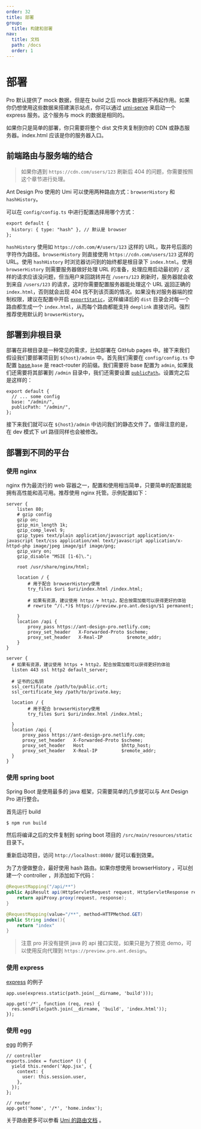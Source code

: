 ```yaml
---
order: 32
title: 部署
group:
  title: 构建和部署
nav:
  title: 文档
  path: /docs
  order: 1
---
```


# 部署

Pro 默认提供了 mock 数据，但是在 build 之后 mock 数据将不再起作用。如果你仍想使用这些数据来搭建演示站点，你可以通过 [umi-serve](https://www.npmjs.com/package/umi-serve) 来启动一个 express 服务。这个服务与 mock 的数据是相同的。

如果你只是简单的部署，你只需要将整个 dist 文件夹复制到你的 CDN 或静态服务器。index.html 应该是你的服务器入口。

## 前端路由与服务端的结合

> 如果你遇到 `https://cdn.com/users/123` 刷新后 404 的问题，你需要按照这个章节进行处理。

Ant Design Pro 使用的 Umi 可以使用两种路由方式：`browserHistory` 和 `hashHistory`。

可以在 `config/config.ts` 中进行配置选择用哪个方式：

```tsx | pure
export default {
  history: { type: "hash" }, // 默认是 browser
};
```

`hashHistory` 使用如 `https://cdn.com/#/users/123` 这样的 URL，取井号后面的字符作为路径。`browserHistory` 则直接使用 `https://cdn.com/users/123` 这样的 URL。使用 `hashHistory` 时浏览器访问到的始终都是根目录下 `index.html`。使用 `browserHistory` 则需要服务器做好处理 URL 的准备，处理应用启动最初的 `/` 这样的请求应该没问题，但当用户来回跳转并在 `/users/123` 刷新时，服务器就会收到来自 `/users/123` 的请求，这时你需要配置服务器能处理这个 URL 返回正确的 `index.html`，否则就会出现 404 找不到该页面的情况。如果没有对服务器端的控制权限，建议在配置中开启 [`exportStatic`](https://umijs.org/zh-CN/docs/deployment#%E9%9D%99%E6%80%81%E5%8C%96)，这样编译后的 `dist` 目录会对每一个路由都生成一个 `index.html`，从而每个路由都能支持 `deeplink` 直接访问。强烈推荐使用默认的 `browserHistory`。

## 部署到非根目录

部署在非根目录是一种常见的需求，比如部署在 GitHub pages 中。接下来我们假设我们要部署项目到 `${host}/admin` 中。首先我们需要在 `config/config.ts` 中配置 [base](https://umijs.org/zh/config/#base),`base` 是 react-router 的前缀。我们需要将 base 配置为 `admin`, 如果我们还需要将其部署到 `/admin` 目录中，我们还需要设置 [`publicPath`](https://umijs.org/zh/config/#publicpath)。设置完之后是这样的：

```tsx | pure
export default {
  // ... some config
  base: "/admin/",
  publicPath: "/admin/",
};
```

接下来我们就可以在 `${host}/admin` 中访问我们的静态文件了。值得注意的是，在 dev 模式下 url 路径同样也会被修改。

## 部署到不同的平台

### 使用 nginx

nginx 作为最流行的 web 容器之一，配置和使用相当简单，只要简单的配置就能拥有高性能和高可用。推荐使用 nginx 托管。示例配置如下：

```
server {
    listen 80;
    # gzip config
    gzip on;
    gzip_min_length 1k;
    gzip_comp_level 9;
    gzip_types text/plain application/javascript application/x-javascript text/css application/xml text/javascript application/x-httpd-php image/jpeg image/gif image/png;
    gzip_vary on;
    gzip_disable "MSIE [1-6]\.";

    root /usr/share/nginx/html;

    location / {
        # 用于配合 browserHistory使用
        try_files $uri $uri/index.html /index.html;

        # 如果有资源，建议使用 https + http2，配合按需加载可以获得更好的体验
        # rewrite ^/(.*)$ https://preview.pro.ant.design/$1 permanent;

    }
    location /api {
        proxy_pass https://ant-design-pro.netlify.com;
        proxy_set_header   X-Forwarded-Proto $scheme;
        proxy_set_header   X-Real-IP         $remote_addr;
    }
}

server {
  # 如果有资源，建议使用 https + http2，配合按需加载可以获得更好的体验
  listen 443 ssl http2 default_server;

  # 证书的公私钥
  ssl_certificate /path/to/public.crt;
  ssl_certificate_key /path/to/private.key;

  location / {
        # 用于配合 browserHistory使用
        try_files $uri $uri/index.html /index.html;

  }
  location /api {
      proxy_pass https://ant-design-pro.netlify.com;
      proxy_set_header   X-Forwarded-Proto $scheme;
      proxy_set_header   Host              $http_host;
      proxy_set_header   X-Real-IP         $remote_addr;
  }
}
```

### 使用 spring boot

Spring Boot 是使用最多的 java 框架，只需要简单的几步就可以与 Ant Design Pro 进行整合。

首先运行 build

```
$ npm run build
```

然后将编译之后的文件复制到 spring boot 项目的 `/src/main/resources/static` 目录下。

重新启动项目，访问 `http://localhost:8080/` 就可以看到效果。

为了方便做整合，最好使用 hash 路由。如果你想使用 browserHistory ，可以创建一个 controller ，并添加如下代码：

```java
@RequestMapping("/api/**")
public ApiResult api(HttpServletRequest request, HttpServletResponse response){
    return apiProxy.proxy(request, response);
}

@RequestMapping(value="/**", method=HTTPMethod.GET)
public String index(){
    return "index"
}
```

> 注意 pro 并没有提供 java 的 api 接口实现，如果只是为了预览 demo，可以使用反向代理到 `https://preview.pro.ant.design`。

### 使用 express

[express](http://expressjs.com/) 的例子

```
app.use(express.static(path.join(__dirname, 'build')));

app.get('/*', function (req, res) {
  res.sendFile(path.join(__dirname, 'build', 'index.html'));
});
```

### 使用 egg

[egg](https://eggjs.org/) 的例子

```
// controller
exports.index = function* () {
  yield this.render('App.jsx', {
    context: {
      user: this.session.user,
    },
  });
};

// router
app.get('home', '/*', 'home.index');
```

关于路由更多可以参看 [Umi 的路由文档](https://umijs.org/zh/guide/router.html) 。

